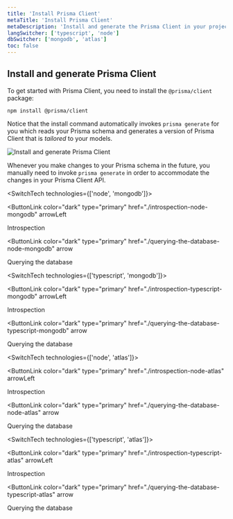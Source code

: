 ```yaml
---
title: 'Install Prisma Client'
metaTitle: 'Install Prisma Client'
metaDescription: 'Install and generate the Prisma Client in your project'
langSwitcher: ['typescript', 'node']
dbSwitcher: ['mongodb', 'atlas']
toc: false
---
```


## Install and generate Prisma Client

To get started with Prisma Client, you need to install the `@prisma/client` package:

```terminal copy
npm install @prisma/client
```

Notice that the install command automatically invokes `prisma generate` for you which reads your Prisma schema and generates a version of Prisma Client that is _tailored_ to your models.

![Install and generate Prisma Client](https://res.cloudinary.com/prismaio/image/upload/v1628761155/docs/FensWfo.png)

Whenever you make changes to your Prisma schema in the future, you manually need to invoke `prisma generate` in order to accommodate the changes in your Prisma Client API.

<SwitchTech technologies={['node', 'mongodb']}>

<NavigationLinksContainer>

<ButtonLink
  color="dark"
  type="primary"
  href="./introspection-node-mongodb"
  arrowLeft
>
  Introspection
</ButtonLink>

<ButtonLink
  color="dark"
  type="primary"
  href="./querying-the-database-node-mongodb"
  arrow
>
  Querying the database
</ButtonLink>

</NavigationLinksContainer>

</SwitchTech>

<SwitchTech technologies={['typescript', 'mongodb']}>

<NavigationLinksContainer>

<ButtonLink
  color="dark"
  type="primary"
  href="./introspection-typescript-mongodb"
  arrowLeft
>
  Introspection
</ButtonLink>

<ButtonLink
  color="dark"
  type="primary"
  href="./querying-the-database-typescript-mongodb"
  arrow
>
  Querying the database
</ButtonLink>

</NavigationLinksContainer>

</SwitchTech>

<SwitchTech technologies={['node', 'atlas']}>

<NavigationLinksContainer>

<ButtonLink
  color="dark"
  type="primary"
  href="./introspection-node-atlas"
  arrowLeft
>
  Introspection
</ButtonLink>

<ButtonLink
  color="dark"
  type="primary"
  href="./querying-the-database-node-atlas"
  arrow
>
  Querying the database
</ButtonLink>

</NavigationLinksContainer>

</SwitchTech>

<SwitchTech technologies={['typescript', 'atlas']}>

<NavigationLinksContainer>

<ButtonLink
  color="dark"
  type="primary"
  href="./introspection-typescript-atlas"
  arrowLeft
>
  Introspection
</ButtonLink>

<ButtonLink
  color="dark"
  type="primary"
  href="./querying-the-database-typescript-atlas"
  arrow
>
  Querying the database
</ButtonLink>

</NavigationLinksContainer>

</SwitchTech>
